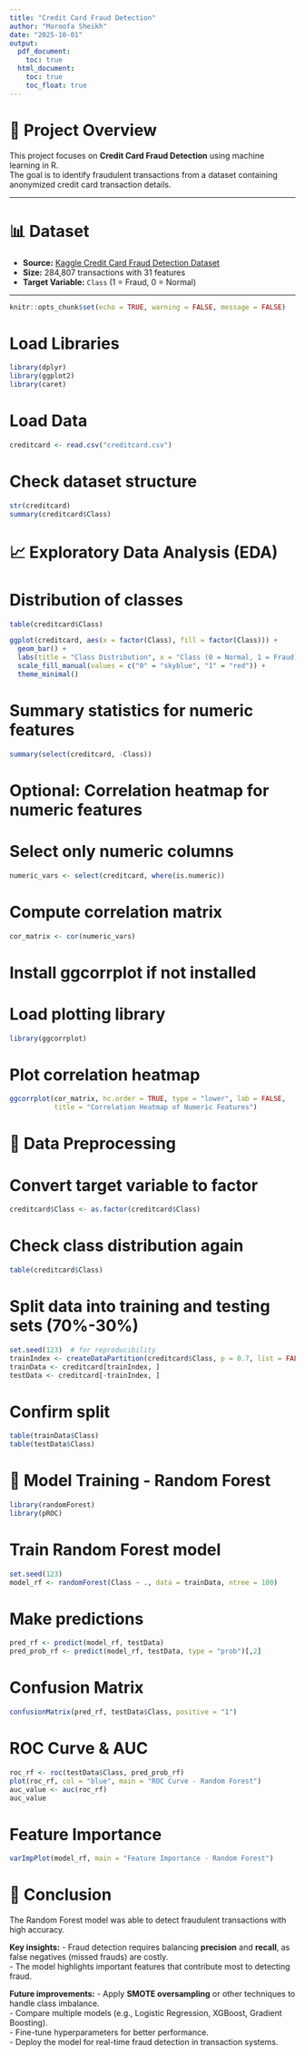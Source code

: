 ---
title: "Credit Card Fraud Detection"
author: "Maroofa Sheikh"
date: "2025-10-01"
output:
  pdf_document:
    toc: true
  html_document:
    toc: true
    toc_float: true
---

# 📌 Project Overview
This project focuses on **Credit Card Fraud Detection** using machine learning in R.  
The goal is to identify fraudulent transactions from a dataset containing anonymized credit card transaction details.

---

# 📊 Dataset
- **Source:** [Kaggle Credit Card Fraud Detection Dataset](https://www.kaggle.com/mlg-ulb/creditcardfraud)  
- **Size:** 284,807 transactions with 31 features  
- **Target Variable:** `Class` (1 = Fraud, 0 = Normal)

---

```{r setup, include=FALSE}
knitr::opts_chunk$set(echo = TRUE, warning = FALSE, message = FALSE)
```

# Load Libraries
```{r}
library(dplyr)
library(ggplot2)
library(caret)
```

# Load Data
```{r}
creditcard <- read.csv("creditcard.csv")
```

# Check dataset structure
```{r}
str(creditcard)
summary(creditcard$Class)
```

# 📈 Exploratory Data Analysis (EDA)

# Distribution of classes
```{r}
table(creditcard$Class)

ggplot(creditcard, aes(x = factor(Class), fill = factor(Class))) +
  geom_bar() +
  labs(title = "Class Distribution", x = "Class (0 = Normal, 1 = Fraud)", y = "Count") +
  scale_fill_manual(values = c("0" = "skyblue", "1" = "red")) +
  theme_minimal()
```

# Summary statistics for numeric features
```{r}
summary(select(creditcard, -Class))
```

# Optional: Correlation heatmap for numeric features
# Select only numeric columns
```{r}
numeric_vars <- select(creditcard, where(is.numeric))
```

# Compute correlation matrix
```{r}
cor_matrix <- cor(numeric_vars)
```

# Install ggcorrplot if not installed


# Load plotting library
```{r}
library(ggcorrplot)
```

# Plot correlation heatmap
```{r}
ggcorrplot(cor_matrix, hc.order = TRUE, type = "lower", lab = FALSE,
           title = "Correlation Heatmap of Numeric Features")
```

# 🔧 Data Preprocessing

# Convert target variable to factor
```{r}
creditcard$Class <- as.factor(creditcard$Class)
```

# Check class distribution again
```{r}
table(creditcard$Class)
```

# Split data into training and testing sets (70%-30%)
```{r}
set.seed(123)  # for reproducibility
trainIndex <- createDataPartition(creditcard$Class, p = 0.7, list = FALSE)
trainData <- creditcard[trainIndex, ]
testData <- creditcard[-trainIndex, ]
```

# Confirm split
```{r}
table(trainData$Class)
table(testData$Class)
```

# 🤖 Model Training - Random Forest
```{r}
library(randomForest)
library(pROC)
```

# Train Random Forest model
```{r}
set.seed(123)
model_rf <- randomForest(Class ~ ., data = trainData, ntree = 100)
```

# Make predictions
```{r}
pred_rf <- predict(model_rf, testData)
pred_prob_rf <- predict(model_rf, testData, type = "prob")[,2]
```

# Confusion Matrix
```{r}
confusionMatrix(pred_rf, testData$Class, positive = "1")
```

# ROC Curve & AUC
```{r}
roc_rf <- roc(testData$Class, pred_prob_rf)
plot(roc_rf, col = "blue", main = "ROC Curve - Random Forest")
auc_value <- auc(roc_rf)
auc_value
```

# Feature Importance
```{r}
varImpPlot(model_rf, main = "Feature Importance - Random Forest")
```



# 📜 Conclusion

The Random Forest model was able to detect fraudulent transactions with high accuracy.  

**Key insights:**
- Fraud detection requires balancing **precision** and **recall**, as false negatives (missed frauds) are costly.  
- The model highlights important features that contribute most to detecting fraud.

**Future improvements:**
- Apply **SMOTE oversampling** or other techniques to handle class imbalance.  
- Compare multiple models (e.g., Logistic Regression, XGBoost, Gradient Boosting).  
- Fine-tune hyperparameters for better performance.  
- Deploy the model for real-time fraud detection in transaction systems.

